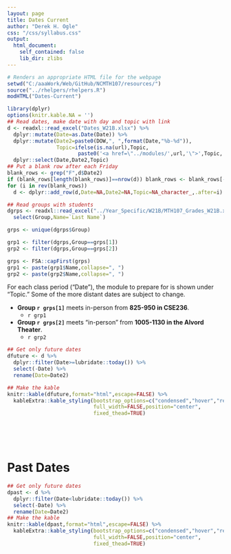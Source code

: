 ```yaml
---
layout: page
title: Dates Current
author: "Derek H. Ogle"
css: "/css/syllabus.css"
output:
  html_document:
    self_contained: false
    lib_dir: zlibs
---
```


```r
# Renders an appropriate HTML file for the webpage
setwd("C:/aaaWork/Web/GitHub/NCMTH107/resources/")
source("../rhelpers/rhelpers.R")
modHTML("Dates-Current")
```

```r
library(dplyr)
options(knitr.kable.NA = '')
## Read dates, make date with day and topic with link
d <- readxl::read_excel("Dates_W21B.xlsx") %>%
  dplyr::mutate(Date=as.Date(Date)) %>%
  dplyr::mutate(Date2=paste0(DOW,", ",format(Date,"%b-%d")),
                Topic=ifelse(is.na(url),Topic,
                       paste0('<a href=\"../modules/',url,'\">',Topic,'</a>'))) %>%
  dplyr::select(Date,Date2,Topic)
## Put a blank row after each Friday
blank_rows <- grep("F",d$Date2)
if (blank_rows[length(blank_rows)]==nrow(d)) blank_rows <- blank_rows[-length(blank_rows)]
for (i in rev(blank_rows))
  d <- dplyr::add_row(d,Date=NA,Date2=NA,Topic=NA_character_,.after=i)

## Read groups with students
dgrps <- readxl::read_excel("../Year_Specific/W21B/MTH107_Grades_W21B.xlsx",sheet="Info") %>%
  select(Group,Name=`Last Name`)

grps <- unique(dgrps$Group)

grp1 <- filter(dgrps,Group==grps[1])
grp2 <- filter(dgrps,Group==grps[2])

grps <- FSA::capFirst(grps)
grp1 <- paste(grp1$Name,collapse=", ")
grp2 <- paste(grp2$Name,collapse=", ")
```

<div class="alert alert-info">
For each class period ("Date"), the module to prepare for is shown under "Topic." Some of the more distant dates are subject to change.
</div>

<div class="alert alert-warning">

- **Group `r grps[1]`** meets in-person from **825-950 in CSE236**.
    - `r grp1`
- **Group `r grps[2]`** meets "in-person" from **1005-1130 in the Alvord Theater**.
    - `r grp2`

```r
## Get only future dates
dfuture <- d %>%
  dplyr::filter(Date>=lubridate::today()) %>%
  select(-Date) %>%
  rename(Date=Date2)

## Make the kable
knitr::kable(dfuture,format="html",escape=FALSE) %>%
  kableExtra::kable_styling(bootstrap_options=c("condensed","hover","responsive"),
                            full_width=FALSE,position="center",
                            fixed_thead=TRUE)
```

<br>

<br>

# Past Dates

```r
## Get only future dates
dpast <- d %>%
  dplyr::filter(Date<lubridate::today()) %>%
  select(-Date) %>%
  rename(Date=Date2)
## Make the kable
knitr::kable(dpast,format="html",escape=FALSE) %>%
  kableExtra::kable_styling(bootstrap_options=c("condensed","hover","responsive"),
                            full_width=FALSE,position="center",
                            fixed_thead=TRUE)
```

